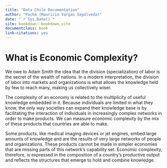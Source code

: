 ```yaml
--- 
title: "Data Chile Documentation"
author: "Pachá (Mauricio Vargas Sepúlveda)"
date: "`r Sys.Date()`"
site: bookdown::bookdown_site
documentclass: book
link-citations: yes
---
```


# What is Economic Complexity? {-}

We owe to Adam Smith the idea that the division (specialization) of labor is the secret of the wealth of nations. In a modern interpretation, the division of labor into markets and organizations is what allows the knowledge held by few to reach many, making us collectively wiser.

The complexity of an economy is related to the multiplicity of useful knowledge embedded in it. Because individuals are limited in what they know, the only way societies can expand their knowledge base is by facilitating the interaction of individuals in increasingly complex networks in order to make products. We can measure economic complexity by the mix of these products that countries are able to make.

Some products, like medical imaging devices or jet engines, embed large amounts of knowledge and are the results of very large networks of people and organizations. These products cannot be made in simpler economies that are missing parts of this network’s capability set. Economic complexity, therefore, is expressed in the composition of a country’s productive output and reflects the structures that emerge to hold and combine knowledge.
